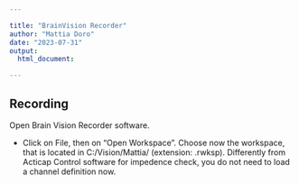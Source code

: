 ```yaml
---

title: "BrainVision Recorder"
author: "Mattia Doro"
date: "2023-07-31"
output:
  html_document:

---
```


## Recording

Open Brain Vision Recorder software.

- Click on File, then on "Open Workspace". Choose now the workspace, that is located in C:/Vision/Mattia/ (extension: .rwksp). Differently from Acticap Control software for impedence check, you do not need to load a channel definition now.
